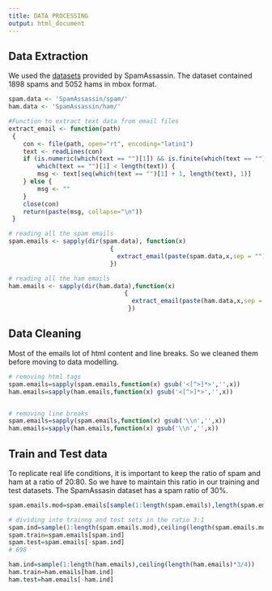```yaml
---
title: DATA PROCESSING
output: html_document
---
```




Data Extraction
-------------------
We used the [datasets](https://spamassassin.apache.org/publiccorpus/) provided by SpamAssassin.
The dataset contained 1898 spams and 5052 hams in mbox format.

```r
spam.data <- 'SpamAssassin/spam/'
ham.data <- 'SpamAssassin/ham/'

#Function to extract text data from email files
extract_email <- function(path)
 {
    con <- file(path, open="rt", encoding="latin1")
    text <- readLines(con)
    if (is.numeric(which(text == "")[1]) && is.finite(which(text == "")[1]) && 
        which(text == "")[1] < length(text)) {
        msg <- text[seq(which(text == "")[1] + 1, length(text), 1)]
    } else {
        msg <- ""
    } 
    close(con)
    return(paste(msg, collapse="\n"))
 }

# reading all the spam emails
spam.emails <- sapply(dir(spam.data), function(x)
                            {
                              extract_email(paste(spam.data,x,sep = ""))
                            })

# reading all the ham emails
ham.emails <- sapply(dir(ham.data),function(x)
                                {
                                  extract_email(paste(ham.data,x,sep = ""))
                                 })
```

Data Cleaning
-----------------
Most of the emails lot of html content and line breaks. So we cleaned them before
moving to data modelling.
``` r
# removing html tags
spam.emails=sapply(spam.emails,function(x) gsub('<[^>]*>','',x))
ham.emails=sapply(ham.emails,function(x) gsub('<[^>]*>','',x))


# removing line breaks
spam.emails=sapply(spam.emails,function(x) gsub('\\n','',x))
ham.emails=sapply(ham.emails,function(x) gsub('\\n','',x))
```

Train and Test data
-----------------------
To replicate real life conditions, it is important to keep the ratio of spam and
ham at a ratio of 20:80. So we have to maintain this ratio in our training and test datasets. The SpamAssasin dataset has a spam ratio of 30%.

``` r
spam.emails.mod=spam.emails[sample(1:length(spam.emails),length(spam.emails)*2/3)]

# dividing into trainng and test sets in the ratio 3:1
spam.ind=sample(1:length(spam.emails.mod),ceiling(length(spam.emails.mod)*3/4))
spam.train=spam.emails[spam.ind]
spam.test=spam.emails[-spam.ind]
# 698

ham.ind=sample(1:length(ham.emails),ceiling(length(ham.emails)*3/4))
ham.train=ham.emails[ham.ind]
ham.test=ham.emails[-ham.ind]

```


